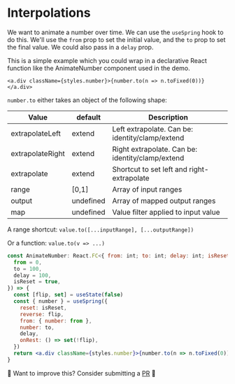
# Interpolations

We want to animate a number over time. We can use the `useSpring` hook to do this.
We'll use the `from` prop to set the initial value, and the `to` prop to set the final value. 
We could also pass in a `delay` prop. 

This is a simple example which you could wrap in a declarative React function like the AnimateNumber component used in the demo.
```
<a.div className={styles.number}>{number.to(n => n.toFixed(0))}</a.div>
``` 

`number.to` either takes an object of the following shape:

| Value            | default   | Description                                      |
| ---------------- | --------- | ------------------------------------------------ |
| extrapolateLeft  | extend    | Left extrapolate. Can be: identity/clamp/extend  |
| extrapolateRight | extend    | Right extrapolate. Can be: identity/clamp/extend |
| extrapolate      | extend    | Shortcut to set left and right-extrapolate       |
| range            | [0,1]     | Array of input ranges                            |
| output           | undefined | Array of mapped output ranges                    |
| map              | undefined | Value filter applied to input value              |

A range shortcut: `value.to([...inputRange], [...outputRange])`

Or a function: `value.to(v => ...)`

```jsx
const AnimateNumber: React.FC<{ from: int; to: int; delay: int; isReset: bool }> = ({
  from = 0,
  to = 100,
  delay = 100,
  isReset = true,
}) => {
  const [flip, set] = useState(false)
  const { number } = useSpring({
    reset: isReset,
    reverse: flip,
    from: { number: from },
    number: to,
    delay,
    onRest: () => set(!flip),
  })
  return <a.div className={styles.number}>{number.to(n => n.toFixed(0))}</a.div>
}
```
<DemoGrid>
    <Demo title="Animated Numbers">
    <AnimatedNumberDemo from={0} to={65_323} customStyle={{fontSize: 40, color: "#018558", fontWeight: 'bold'}} delay={0} />
    <AnimatedNumberDemo from={0} to={45_321} customStyle={{fontSize: 30, color: "#bde902"}} delay={1000} />
    <AnimatedNumberDemo from={0} to={23_451} customStyle={{fontSize: 20, color: "#a79d17"}} delay={3000} />
  </Demo>
</DemoGrid>

🚧 Want to improve this? Consider submitting a [PR](https://github.com/pmndrs/react-spring) 🚧

